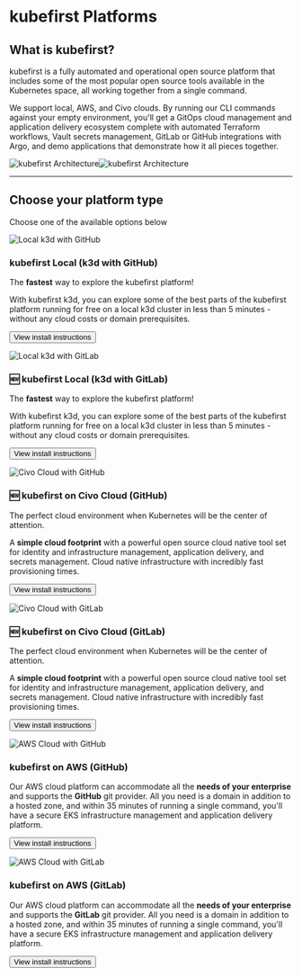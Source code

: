 # kubefirst Platforms

## What is kubefirst?

kubefirst is a fully automated and operational open source platform that includes some of the most popular open source tools available in the Kubernetes space, all working together from a single command.

We support local, AWS, and Civo clouds. By running our CLI commands against your empty environment, you'll get a GitOps cloud management and application delivery ecosystem complete with automated Terraform workflows, Vault secrets management, GitLab or GitHub integrations with Argo, and demo applications that demonstrate how it all pieces together.

![kubefirst Architecture](../img/common/kubefirst/architecture-light.svg#light-mode)![kubefirst Architecture](../img/common/kubefirst/architecture-dark.svg#dark-mode)

---

## Choose your platform type

Choose one of the available options below

<div className="row">
    <div className="col col--6 margin-bottom--lg">
        <div className="card">
            <div className="card__image">
            <img
               src={require("/static/img/local_github.jpg").default}
               alt="Local k3d with GitHub"
               title="Local k3d with GitHub" />
            </div>
            <div className="card__body">
            <h3>kubefirst Local (k3d with GitHub)</h3>
            <p>
               The <strong>fastest</strong> way to explore the kubefirst platform!
            </p>
            <p>
               With kubefirst k3d, you can explore some of the best parts of the kubefirst platform running for free on a local k3d cluster in less than 5 minutes - without any cloud costs or domain prerequisites.
            </p>
            </div>
            <div className="card__footer">
                <form>
                    <button className="button button--secondary button--block" formAction="kubefirst/local/github/install">View install instructions</button>
                </form>
            </div>
        </div>
    </div>
    <div className="col col--6 margin-bottom--lg">
        <div className="card">
            <div className="card__image">
            <img
               src={require("/static/img/local_gitlab.jpg").default}
               alt="Local k3d with GitLab"
               title="Local k3d with GitLab" />
            </div>
            <div className="card__body">
            <h3>🆕 kubefirst Local (k3d with GitLab)</h3>
            <p>
               The <strong>fastest</strong> way to explore the kubefirst platform!
            </p>
            <p>
               With kubefirst k3d, you can explore some of the best parts of the kubefirst platform running for free on a local k3d cluster in less than 5 minutes - without any cloud costs or domain prerequisites.
            </p>
            </div>
            <div className="card__footer">
                <form>
                    <button className="button button--secondary button--block" formAction="kubefirst/local/gitlab/install">View install instructions</button>
                </form>
            </div>
        </div>
    </div>
</div>
<div className="row">
    <div className="col col--6 margin-bottom--lg">
        <div className="card">
            <div className="card__image">
            <img
               src={require("/static/img/civo_github.jpg").default}
               alt="Civo Cloud with GitHub"
               title="Civo Cloud with GitHub" />
            </div>
            <div className="card__body">
                <h3>🆕 kubefirst on Civo Cloud (GitHub)</h3>
                <p>The perfect cloud environment when Kubernetes will be the center of attention.</p>
                <p>A <strong>simple cloud footprint</strong> with a powerful open source cloud native tool set for identity and infrastructure management, application delivery, and secrets management. Cloud native infrastructure with incredibly fast provisioning times.</p>
            </div>
            <div className="card__footer">
                <form>
                    <button className="button button--secondary button--block" formAction="kubefirst/civo/github/install">View install instructions</button>
                </form>
            </div>
        </div>
    </div>
    <div className="col col--6 margin-bottom--lg">
        <div className="card">
            <div className="card__image">
            <img
               src={require("/static/img/civo_gitlab.jpg").default}
               alt="Civo Cloud with GitLab"
               title="Civo Cloud with GitLab" />
            </div>
            <div className="card__body">
                <h3>🆕 kubefirst on Civo Cloud (GitLab)</h3>
                <p>The perfect cloud environment when Kubernetes will be the center of attention.</p>
                <p>A <strong>simple cloud footprint</strong> with a powerful open source cloud native tool set for identity and infrastructure management, application delivery, and secrets management. Cloud native infrastructure with incredibly fast provisioning times.</p>
            </div>
            <div className="card__footer">
                <form>
                    <button className="button button--secondary button--block" formAction="kubefirst/civo/gitlab/install">View install instructions</button>
                </form>
            </div>
        </div>
    </div>
</div>
<div className="row">
    <div className="col col--6 margin-bottom--lg">
        <div className="card">
            <div className="card__image">
            <img
               src={require("/static/img/aws_github.jpg").default}
               alt="AWS Cloud with GitHub"
               title="AWS Cloud with GitHub" />
            </div>
            <div className="card__body">
            <h3> kubefirst on AWS (GitHub)</h3>
            <p>
               Our AWS cloud platform can accommodate all the <strong>needs of your enterprise</strong> and supports the <strong>GitHub</strong> git provider. All you need is a domain in addition to a hosted zone, and within 35 minutes of running a single command, you'll have a secure EKS infrastructure management and application delivery platform.
            </p>
            </div>
            <div className="card__footer">
                <form>
                    <button className="button button--secondary button--block" formAction="kubefirst/aws/github/install">View install instructions</button>
                </form>
            </div>
        </div>
    </div>
    <div className="col col--6 margin-bottom--lg">
        <div className="card">
            <div className="card__image">
            <img
               src={require("/static/img/aws_gitlab.jpg").default}
               alt="AWS Cloud with GitLab"
               title="AWS Cloud with GitLab" />
            </div>
            <div className="card__body">
            <h3> kubefirst on AWS (GitLab)</h3>
            <p>
               Our AWS cloud platform can accommodate all the <strong>needs of your enterprise</strong> and supports the <strong>GitLab</strong> git provider. All you need is a domain in addition to a hosted zone, and within 35 minutes of running a single command, you'll have a secure EKS infrastructure management and application delivery platform.
            </p>
            </div>
            <div className="card__footer">
                <form>
                    <button className="button button--secondary button--block" formAction="kubefirst/aws/gitlab/install">View install instructions</button>
                </form>
            </div>
        </div>
    </div>
</div>
